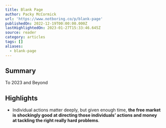 ```yaml
---
title: Blank Page
author: Packy McCormick
url: 'https://www.notboring.co/p/blank-page'
publishedOn: 2022-12-19T00:00:00.000Z
lastHighlightedOn: 2023-01-27T15:33:46.645Z
source: reader
category: articles
tags: []
aliases:
  - blank-page
---
```

## Summary

To 2023 and Beyond

## Highlights
- Individual actions matter deeply, but given enough time, **the free market is shockingly good at directing those individuals’ actions and money at tackling the right really hard problems**.
